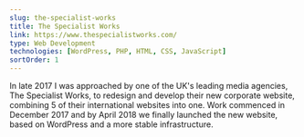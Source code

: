 ```yaml
---
slug: the-specialist-works
title: The Specialist Works
link: https://www.thespecialistworks.com/
type: Web Development
technologies: [WordPress, PHP, HTML, CSS, JavaScript]
sortOrder: 1
---
```


In late 2017 I was approached by one of the UK's leading media agencies,
The Specialist Works, to redesign and develop their new corporate website,
combining 5 of their international websites into one. Work commenced in
December 2017 and by April 2018 we finally launched the new website, based
on WordPress and a more stable infrastructure.
